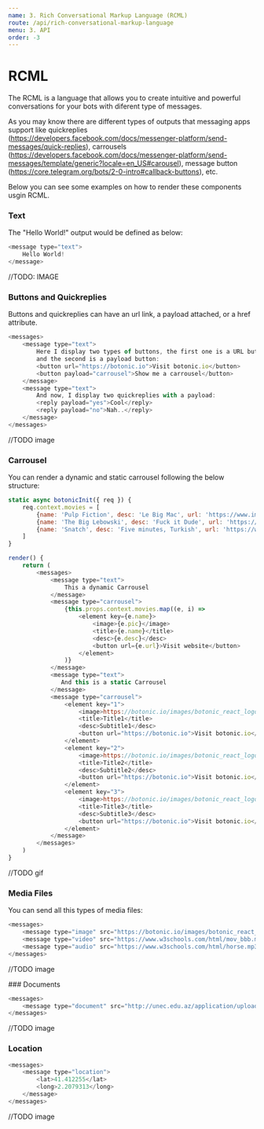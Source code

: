```yaml
---
name: 3. Rich Conversational Markup Language (RCML)
route: /api/rich-conversational-markup-language
menu: 3. API
order: -3
---
```


# RCML

The RCML is a language that allows you to create intuitive and powerful conversations for your bots with diferent type of messages.

As you may know there are different types of outputs that messaging apps support like quickreplies (https://developers.facebook.com/docs/messenger-platform/send-messages/quick-replies), carrousels (https://developers.facebook.com/docs/messenger-platform/send-messages/template/generic?locale=en_US#carousel), message button (https://core.telegram.org/bots/2-0-intro#callback-buttons), etc.

Below you can see some examples on how to render these components usgin RCML.

### Text

The "Hello World!" output would be defined as below:

```javascript
<message type="text">
    Hello World!
</message>
```
//TODO: IMAGE

### Buttons and Quickreplies

Buttons and quickreplies can have an url link, a payload attached, or a href attribute.

```javascript
<messages>
	<message type="text">
        Here I display two types of buttons, the first one is a URL button
        and the second is a payload button:
        <button url="https://botonic.io">Visit botonic.io</button>
        <button payload="carrousel">Show me a carrousel</button>
    </message>
    <message type="text">
        And now, I display two quickreplies with a payload:
        <reply payload="yes">Cool</reply>
        <reply payload="no">Nah..</reply>
    </message>
</messages>
```
//TODO image

### Carrousel

You can render a dynamic and static carrousel following the below structure:

```javascript
static async botonicInit({ req }) {
	req.context.movies = [
	    {name: 'Pulp Fiction', desc: 'Le Big Mac', url: 'https://www.imdb.com/title/tt0110912', pic: 'https://ia.media-imdb.com/images/M/MV5BMTkxMTA5OTAzMl5BMl5BanBnXkFtZTgwNjA5MDc3NjE@._V1_SY1000_CR0,0,673,1000_AL_.jpg'},
	    {name: 'The Big Lebowski', desc: 'Fuck it Dude', url: 'https://www.imdb.com/title/tt0118715', pic: 'https://www.thelinda.org/wp-content/uploads/2018/02/Big-L-2-1.jpg'},
	    {name: 'Snatch', desc: 'Five minutes, Turkish', url: 'https://www.imdb.com/title/tt0208092', pic: 'https://nebula.wsimg.com/obj/NzQ3QUYxQzZBNzE4NjNFRTc1MTU6NmM4YjgzZWVlZTE2MGMzM2RkMTdlZjdjNGUyZmFhNDE6Ojo6OjA='},
	]
}

render() {
	return (
	    <messages>
	        <message type="text">
	            This a dynamic Carrousel
	        </message>
	        <message type="carrousel">
	            {this.props.context.movies.map((e, i) => 
	                <element key={e.name}>
	                    <image>{e.pic}</image>
	                    <title>{e.name}</title>
	                    <desc>{e.desc}</desc>
	                    <button url={e.url}>Visit website</button>
	                </element>
	            )}
	        </message>
	        <message type="text">
	           And this is a static Carrousel
	        </message>
	        <message type="carrousel">
			    <element key="1">
			        <image>https://botonic.io/images/botonic_react_logo-p-500.png</image>
			        <title>Title1</title>
			        <desc>Subtitle1</desc>
			        <button url="https://botonic.io">Visit botonic.io</button>
			    </element>
			    <element key="2">
			        <image>https://botonic.io/images/botonic_react_logo-p-500.png</image>
			        <title>Title2</title>
			        <desc>Subtitle2</desc>
			        <button url="https://botonic.io">Visit botonic.io</button>
			    </element>
			    <element key="3">
			        <image>https://botonic.io/images/botonic_react_logo-p-500.png</image>
			        <title>Title3</title>
			        <desc>Subtitle3</desc>
			        <button url="https://botonic.io">Visit botonic.io</button>
			    </element>
			</message>
	    </messages>
	)
}
```
//TODO gif

### Media Files

You can send all this types of media files:

```javascript
<messages>
	<message type="image" src="https://botonic.io/images/botonic_react_logo-p-500.png"/>
	<message type="video" src="https://www.w3schools.com/html/mov_bbb.mp4"/>
	<message type="audio" src="https://www.w3schools.com/html/horse.mp3"/>
</messages>
```
//TODO image

### Documents 

```javascript
<messages>
	<message type="document" src="http://unec.edu.az/application/uploads/2014/12/pdf-sample.pdf"/>
</messages>
```

//TODO image

### Location

```javascript
<messages>
    <message type="location">
        <lat>41.412255</lat>
        <long>2.2079313</long>
    </message>
</messages>
```
//TODO image
